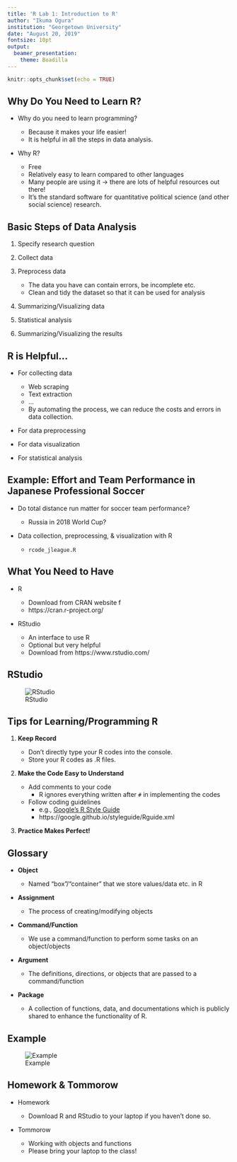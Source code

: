 ---
title: 'R Lab 1: Introduction to R'
author: "Ikuma Ogura"
institution: "Georgetown University"
date: "August 20, 2019"
fontsize: 10pt
output: 
  beamer_presentation:
    theme: Boadilla
---

```{r setup, include=FALSE}
knitr::opts_chunk$set(echo = TRUE)
```

## Why Do You Need to Learn R?

- Why do you need to learn programming?

    - Because it makes your life easier!
    - It is helpful in all the steps in data analysis.

\smallskip

- Why R?

    - Free
    - Relatively easy to learn compared to other languages
    - Many people are using it $\rightarrow$ there are lots of helpful resources out there!
    - It's the standard software for quantitative political science (and other social science) research.

## Basic Steps of Data Analysis

1. Specify research question

\smallskip

2. Collect data

\smallskip

3. Preprocess data

    - The data you have can contain errors, be incomplete etc.
    - Clean and tidy the dataset so that it can be used for analysis

\smallskip

4. Summarizing/Visualizing data

\smallskip

5. Statistical analysis

\smallskip

6. Summarizing/Visualizing the results

## R is Helpful...

- For collecting data 

    - Web scraping
    - Text extraction
    - ...
    - By automating the process, we can reduce the costs and errors in data collection.
    
\smallskip

- For data preprocessing

\smallskip

- For data visualization

\smallskip

- For statistical analysis

## Example: Effort and Team Performance in Japanese Professional Soccer

- Do total distance run matter for soccer team performance? 

    - Russia in 2018 World Cup?

\smallskip

- Data collection, preprocessing, \& visualization with R

    - `rcode_jleague.R`


## What You Need to Have

- R

    - Download from CRAN website f
    - https://cran.r-project.org/

\bigskip

- RStudio

    - An interface to use R
    - Optional but very helpful
    - Download from https://www.rstudio.com/

## RStudio

![RStudio](RStudio_1.png)

## Tips for Learning/Programming R

1. **Keep Record**

    - Don't directly type your R codes into the console.
    - Store your R codes as .R files.

\smallskip

2. **Make the Code Easy to Understand**

    - Add comments to your code
        - R ignores everything written after `#` in implementing the codes
    - Follow coding guidelines
        - e.g., [Google's R Style Guide](https://google.github.io/styleguide/Rguide.xml)
        - https://google.github.io/styleguide/Rguide.xml
    
\smallskip

3. **Practice Makes Perfect!**

## Glossary

- **Object**

    - Named "box"/"container" that we store values/data etc. in R

\smallskip

- **Assignment**

    - The process of creating/modifying objects
    
\smallskip

- **Command/Function**

    - We use a command/function to perform some tasks on an object/objects
    
\smallskip

- **Argument**

    - The definitions, directions, or objects that are passed to a command/function
    
\smallskip

- **Package**

    - A collection of functions, data, and documentations which is publicly shared to enhance the functionality of R.
    
## Example

![Example](Glossary_example_1.png)
    
## Homework & Tommorow

- Homework

    - Download R and RStudio to your laptop if you haven't done so.
    
\smallskip

- Tommorow

    - Working with objects and functions
    - Please bring your laptop to the class!


